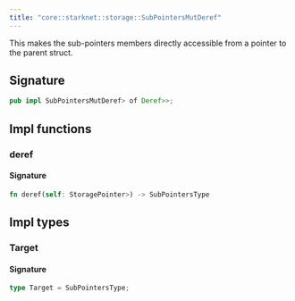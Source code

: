 ```yaml
---
title: "core::starknet::storage::SubPointersMutDeref"
---
```


This makes the sub-pointers members directly accessible from a pointer to the parent struct.



## Signature

```rust
pub impl SubPointersMutDeref> of Deref>>;
```



## Impl functions

### deref







#### Signature

```rust
fn deref(self: StoragePointer>) -> SubPointersType
```


## Impl types

### Target


#### Signature

```rust
type Target = SubPointersType;
```


